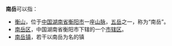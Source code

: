 '''南岳'''可以指：

* [[衡山|衡山]]，位于[[中国|中国]][[湖南省|湖南省]][[衡阳市|衡阳市]]一座[[山脉|山脉]]，[[五岳|五岳]]之一，称为“南岳”。
* [[南岳区|南岳区]]，中国湖南省衡阳市下辖的一个[[市辖区|市辖区]]。
* [[南岳镇|南岳镇]]，若干以南岳为名的镇

{{disambig|N|Cat=二字地名消歧义}}